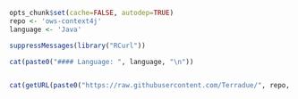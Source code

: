 ```r
opts_chunk$set(cache=FALSE, autodep=TRUE)
repo <- 'ows-context4j'
language <- 'Java'
```
```r
suppressMessages(library("RCurl"))

cat(paste0("#### Language: ", language, "\n"))


cat(getURL(paste0("https://raw.githubusercontent.com/Terradue/", repo, "/master/README.md")))
```

